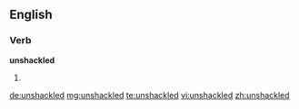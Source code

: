 ==English==

===Verb===
'''unshackled'''

# {{en-past of|unshackle}}

[[de:unshackled]]
[[mg:unshackled]]
[[te:unshackled]]
[[vi:unshackled]]
[[zh:unshackled]]